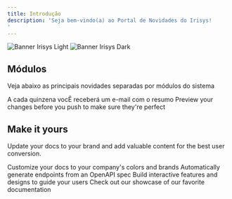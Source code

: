 ```yaml
---
title: Introdução
description: 'Seja bem-vindo(a) ao Portal de Novidades do Irisys!
'
---
```


<img
  className="block dark:hidden"
  src="/images/home.png"
  alt="Banner Irisys Light"
/>
<img
  className="hidden dark:block"
  src="/images/home.png"
  alt="Banner Irisys Dark"
/>

## Módulos

Veja abaixo as principais novidades separadas por módulos do sistema

<CardGroup cols={2}>
  <Card
    title="Envios quinzenais"
    icon="calendar"
  >
    A cada quinzena vocÊ receberá um e-mail com o resumo 
  </Card>
  <Card
    title="Envios quinzenais"
    icon="stars"
  >
    Preview your changes before you push to make sure they're perfect
  </Card>
</CardGroup>

## Make it yours

Update your docs to your brand and add valuable content for the best user conversion.

<CardGroup cols={2}>
  <Card
    title="Customize Style"
    icon="palette"
    href="https://mintlify.com/docs/settings/global"
  >
    Customize your docs to your company's colors and brands
  </Card>
  <Card
    title="Reference APIs"
    icon="code"
    href="https://mintlify.com/docs/api-playground/openapi"
  >
    Automatically generate endpoints from an OpenAPI spec
  </Card>
  <Card
    title="Add Components"
    icon="screwdriver-wrench"
    href="https://mintlify.com/docs/components/accordion"
  >
    Build interactive features and designs to guide your users
  </Card>
  <Card
    title="Get Inspiration"
    icon="stars"
    href="https://mintlify.com/customers"
  >
    Check out our showcase of our favorite documentation
  </Card>
</CardGroup>

